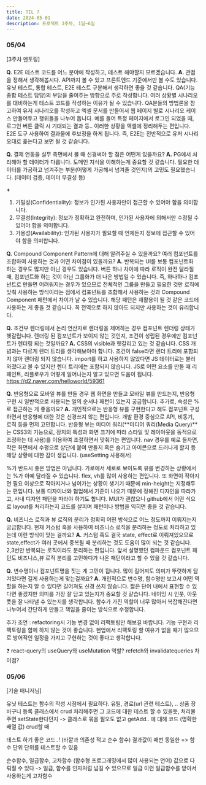 ```yaml
---
title: TIL 7
date: 2024-05-01
description: 프로젝트 3주차, 1일~6일
---
```


### 05/04

[3주차 멘토링]

**Q.** E2E 테스트 코드를 어느 분야에 작성하고, 테스트 해야할지 모르겠습니다.
**A.** 관점을 정해서 생각해봅시다. API까지 볼 수 있고 프론트엔드 기준에서만 볼 수도 있습니다.
유닛 테스트, 통합 테스트, E2E 테스트 구분해서 생각하면 좋을 것 같습니다. QA(기능 종합 테스트 담당)의 부담을 줄여주는 방향으로 주로 작성합니다.
여러 상황별 시나리오를 대비하는게 테스트 코드를 작성하는 이유가 될 수 있습니다. QA분들의 방법론을 참고하여 유저 시나리오를 작성하고
엑셀 문서를 만들어서 웹 페이지 별로 시나리오 케이스 만들어두고 행위들을 나누어 둡니다.
예를 들어 특정 페이지에서 로그인 되었을 때, 로그인 버튼 클릭 시 기대되는 결과 등.. 이러한 상황을 엑셀에 정리해두는 편입니다.
E2E 도구 사용하여 결과물에 후보정을 하게 됩니다. 즉, E2E는 전반적으로 유저 시나리오대로 훑는다고 보면 될 것 같습니다.

**Q.** 결제 연동을 실무 측면에서 볼 때 신경써야 할 점은 어떤게 있을까요?
**A.** PG에서 처리해야 할 데이터가 다릅니다. 도메인 지식을 이해하는게 중요할 것 같습니다.
필요한 데이터를 가공하고 넘겨주는 부분(어떻게 가공해서 넘겨줄 것인지)의 고민도 필요했습니다.
(데이터 검증, 데이터 무결성 등)

**+**

1. 기밀성(Confidentiality): 정보가 인가된 사용자만이 접근할 수 있어야 함을 의미합니다.
2. 무결성(Integrity): 정보가 정확하고 완전하며, 인가된 사용자에 의해서만 수정될 수 있어야 함을 의미합니다.
3. 가용성(Availability): 인가된 사용자가 필요할 때 언제든지 정보에 접근할 수 있어야 함을 의미합니다.

**Q.** Compound Component Pattern에 대해 알려주실 수 있을까요? 여러 컴포넌트를 조합하여
사용하는 것과 어떤 차이점이 있을까요?
**A.** 반복되는 UI를 보통 컴포넌트화 하는 경우도 많지만 아닌 경우도 있습니다.
버튼 하나 차이에 따라 로직이 완전 달라질 때, 컴포넌트화 하는 것이 아닌 그룹화가 더 나은 방법일 수 있습니다.
즉, 하나하나 컴포넌트로 만들면 어려워지는 경우가 있으므로 전체적인 그룹을 만들고 필요한 것만
로직에 맞춰 사용하는 방식이라는 점에서 컴포넌트를 조합해서 사용하는 것과 Compound Component 패턴에서 차이가 날 수 있습니다.
해당 패턴은 재활용이 될 것 같은 코드에 사용하는 게 좋을 것 같습니다.
꼭 전역으로 하지 않아도 되지만 사용하는 것이 유리합니다.

**Q.** 조건부 렌더링에서 논리 연산자로 렌더링을 제어하는 경우 컴포넌트 렌더링 상태가 헷갈립니다.
렌더링 된 컴포넌트가 보이지 않는 것인지, 조건이 성립된 경우에만 컴포넌트가 렌더링 되는 것일까요?
**A.** CSS의 visible과 헷갈리고 있는 것 같습니다. CSS 개념과는 다르게 렌더 트리를 생각해보아야 합니다.
조건이 false라면 렌더 트리에 포함되지 않아 렌더링 되지 않습니다.
import를 하고 사용하지 않았다면 JS 데이터로는 불러와졌다고 볼 수 있지만 렌더 트리에는 포함되지 않습니다.
JS로 어떤 요소를 만들 때 리페인트, 리플로우가 어떻게 일어나는지 알고 있으면 도움이 됩니다.
https://d2.naver.com/helloworld/59361

**Q.** 반응형으로 모바일 뷰를 만들 경우 웹 화면을 만들고 모바일 뷰를 만드는지, 반응형 구현 시 일반적으로 사용되는
일의 순서나 패턴이 있는지 궁금합니다. 추가로, 속성은 %로 접근하는 게 좋을까요?
**A.** 개인적으로는 반응형 뷰를 구현한다고 해도 컴포넌트 구성하면서 반응형에 대한 것은 신경쓰지 않는 편입니다.
개발 환경 중심으로 API, 비동기, 로직 등을 먼저 고민합니다.
반응형 뷰는 미디어 쿼리(**미디어 쿼리(Media Query)**는 CSS3의 기능으로,
장치의 특성과 화면 크기에 따라 스타일 및 레이아웃을 동적으로 조정하는 데 사용)를 이용하여 조절하면서 맞춰가는 편입니다.
nav 경우를 예로 들자면, 작은 화면에서 수평으로 상단에 붙여 만들지 혹은 숨기고 아이콘으로 드러나게 할지 등
해당 상황에 대한 감이 생깁니다. (useSetting 사용해서)

%가 반드시 좋은 방법은 아닙니다. 가로에서 세로로 보이도록 뷰를 변경하는 상황에서는
%가 아예 달라질 수 있습니다. flex, vh를 많이 사용하는 편입니다.
또 화면이 작아지면 필요 이상으로 작아지거나 넘어가는 상황이 생기기 때문에 min-height는 지정해두는 편입니다.
보통 디자이너와 협업해서 기준이 나오기 때문에 정해진 디자인을 따라가고, 사내 디자인 패턴을
따라야 하기도 합니다. MUI가 괜찮으니 github에서 어떤 식으로 layout를 처리하는지
코드를 살피며 패턴이나 방법을 익히면 좋을 것 같습니다.

**Q.** 비즈니스 로직과 뷰 로직의 분리가 정확히 어떤 방식으로 어느 정도까지 이뤄지는지 궁금합니다.
현재 커스텀 훅을 사용하여 비즈니스 로직을 분리하는 정도로 처리하고 있는데 이런 방식이 맞는 걸까요?
**A.** 커스텀 훅도 결국 state, effect로 이뤄져있으므로 state,effect가 여러 곳에서
중복될 때 분리하는 것도 도움이 많이 되는 것 같습니다. 2,3번만 반복되는 로직이라도 분리하는 편입니다.
앞서 설명했던 컴파운드 컴포넌트 패턴도 비즈니스,뷰 로직 분리를 고민하다가 나온 패턴이라고 할 수 있을 것 같습니다.

**Q.** 변수명이나 컴포넌트명을 짓는 게 고민이 됩니다. 많이 길어져도 의미가 뚜렷하게 담겨있다면 길게 사용하는게 맞는걸까요?
**A.** 개인적으로 변수명, 함수명만 보고서 어떤 역할을 하는지 알 수 있다면 길어져도 신경 쓰지 않습니다.
짧은 단어 내에서 표현할 수 있다면 좋겠지만 의미를 가장 잘 담고 있는지가 중요할 것 같습니다.
네이밍 시 인풋, 아웃풋을 잘 나타낼 수 있는지를 생각합니다. 함수가 가진 역할이 너무 많아서 복잡해진다면
나누어서 간단하게 만들고 책임을 줄이는 방식으로 수정합니다.

추가 조언 : refactoring시 기능 변경 없이 리팩토링만 해보길 바랍니다.
기능 구현과 리팩토링을 함께 하지 않는 것이 좋습니다. 현업에서 리팩토링 할 여유가 없을 때가 많으므로
방어적인 일정을 가지고 구현하는 것이 좋다고 생각합니다.

❓ react-query의 useQuery와 useMutation 역할? refetch와 invalidatequeries 차이점?

### 05/06

[기술 매니저님]

유닛 테스트는 함수의 작성 시점에서 필요하다.
유틸, 경로(url 관련 테스트), .. 상품 장바구니 등록 클래스에서 crud 처리해주면 그 코드에 대한 테스트 할 수 있을듯,
처리물 주면 setState한다던지 -> 클래스로 묶을 필오도 없고 getAdd.. 에 대해 코드 (명확한 배열 값) crud할 때

테스트 하기 좋은 코드..! (바깥과 의존성 적고 순수 함수) 결과값이 매번 동일한 => 함수 단위 단위를 테스트할 수 있음

순수함수, 일급함수, 고차함수 (함수형 프로그래밍에서 많이 사용되는 언어)
값으로 다뤄질 수 있다 -> 일급, 함수를 인자처럼 넘길 수 있으므로 일급
이런 일급함수를 받아서 사용하는게 고차함수

